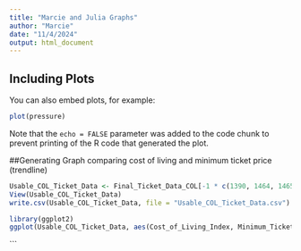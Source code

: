 ```yaml
---
title: "Marcie and Julia Graphs"
author: "Marcie"
date: "11/4/2024"
output: html_document
---
```


## Including Plots

You can also embed plots, for example:

```r
plot(pressure)
```

Note that the `echo = FALSE` parameter was added to the code chunk to prevent printing of the R code that generated the plot.

##Generating Graph comparing cost of living and minimum ticket price (trendline)



```r

Usable_COL_Ticket_Data <- Final_Ticket_Data_COL[-1 * c(1390, 1464, 1465, 1466, 1467, 1902, 1907, 1908, 1909, 2046),]
View(Usable_COL_Ticket_Data)
write.csv(Usable_COL_Ticket_Data, file = "Usable_COL_Ticket_Data.csv")
```

```r

library(ggplot2)
ggplot(Usable_COL_Ticket_Data, aes(Cost_of_Living_Index, Minimum_Ticket_Price, color = City)) + geom_point() +ylim(0,275)
```
```
